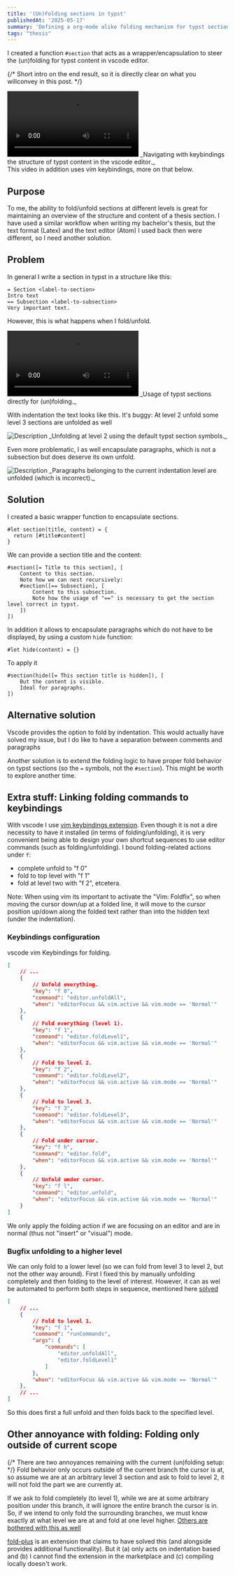 ```yaml
---
title: '(Un)Folding sections in typst'
publishedAt: '2025-05-17'
summary: 'Defining a org-mode alike folding mechanism for typst sections in vscode.'
tags: "thesis"
---
```


I created a function `#section` that acts as a wrapper/encapsulation to steer the (un)folding for typst content in vscode editor.

{/* Short intro on the end result, so it is directly clear on what you willconvey in this post. */}
<div
    style={{
    width: '80%',
    margin: '0 auto',
    padding: '0px',
    textAlign: "center"
    }}
>
    <video controls>
        <source src="/media/2025-05-17 folding and unfolding vscode.mp4" type="video/mp4" />
        Your browser does not support the video tag.
    </video>
    _Navigating with keybindings the structure of typst content in the vscode editor._
</div>
This video in addition uses vim keybindings, more on that below.

## Purpose
To me, the ability to fold/unfold sections at different levels is great for maintaining an overview of the structure and content of a thesis section.
I have used a similar workflow when writing my bachelor's thesis, but the text format (Latex) and the text editor (Atom) I used back then were different, so I need another solution.

## Problem
In general I write a section in typst in a structure like this:
```typst
= Section <label-to-section>
Intro text
== Subsection <label-to-subsection>
Very important text.
```

However, this is what happens when I fold/unfold.
<div 
    style={{
    width: '80%',
    margin: '0 auto',
    padding: '0px',
    textAlign: "center"
    }}
>
    <video controls>
        <source src="/media/2025-05-17 folding and unfolding vscode bad.mp4" type="video/mp4" />
        Your browser does not support the video tag.
    </video>
    _Usage of typst sections directly for (un)folding._
</div>

With indentation the text looks like this. It's buggy: At level 2 unfold some level 3 sections are unfolded as well
<div 
    style={{
    width: '80%',
    margin: '0 auto',
    padding: '0px',
    textAlign: "center"
    }}
>
    <img 
    src="/media/2025-05-17 folding and unfolding bad.png" 
    alt="Description" 
    className="w-full rounded-lg shadow-md" 
    />
    _Unfolding at level 2 using the default typst section symbols._
</div>

Even more problematic, I as well encapsulate paragraphs, which is not a subsection but does deserve its own unfold.
<div 
    style={{
    width: '80%',
    margin: '0 auto',
    padding: '0px',
    textAlign: "center"
    }}
>
    <img 
    src="/media/2025-05-17 folding and unfolding bad 2.png" 
    alt="Description" 
    className="w-full rounded-lg shadow-md" 
    />
    _Paragraphs belonging to the current indentation level are unfolded (which is incorrect)._
</div>

## Solution
I created a basic wrapper function to encapsulate sections.
```typst
#let section(title, content) = {
  return [#title#content]
}
```
We can provide a section title and the content:
```typst
#section([= Title to this section], [
    Content to this section.
    Note how we can nest recursively:
    #section([== Subsection], [
        Content to this subsection.
        Note how the usage of "==" is necessary to get the section level correct in typst.
    ])
])
```
In addition it allows to encapsulate paragraphs which do not have to be displayed, by using a custom `hide` function:
```typst
#let hide(content) = {}
```
To apply it
```typst
#section(hide([= This section title is hidden]), [
    But the content is visible.
    Ideal for paragraphs.
])
```

## Alternative solution
Vscode provides the option to fold by indentation. 
This would actually have solved my issue, but I do like to have a separation between comments and paragraphs

Another solution is to extend the folding logic to have proper fold behavior on typst sections (so the `=` symbols, not the `#section`).
This might be worth to explore another time.

## Extra stuff: Linking folding commands to keybindings
With vscode I use [vim keybindings extension](https://github.com/VSCodeVim/Vim.git).
Even though it is not a dire necessity to have it installed (in terms of folding/unfolding), it is very convenient being able to design your own shortcut sequences to use editor commands (such as folding/unfolding).
I bound folding-related actions under `f`:
* complete unfold to "f 0"
* fold to top level with "f 1"
* fold at level two with "f 2", etcetera. 

Note: When using vim its important to activate the "Vim: Foldfix", so when moving the cursor down/up at a folded line, it will move to the cursor position up/down along the folded text rather than into the hidden text (under the indentation).

### Keybindings configuration

vscode vim Keybindings for folding.

```json
[
    // ...
    {
        // Unfold everything.
        "key": "f 0",
        "command": "editor.unfoldAll",
        "when": "editorFocus && vim.active && vim.mode == 'Normal'"
    },
    {
        // Fold everything (level 1).
        "key": "f 1",
        "command": "editor.foldLevel1",
        "when": "editorFocus && vim.active && vim.mode == 'Normal'"
    },
    {
        // Fold to level 2.
        "key": "f 2",
        "command": "editor.foldLevel2",
        "when": "editorFocus && vim.active && vim.mode == 'Normal'"
    },
    {
        // Fold to level 3.
        "key": "f 3",
        "command": "editor.foldLevel3",
        "when": "editorFocus && vim.active && vim.mode == 'Normal'"
    },
    {
        // Fold under cursor.
        "key": "f h",
        "command": "editor.fold",
        "when": "editorFocus && vim.active && vim.mode == 'Normal'"
    },
    {
        // Unfold under cursor.
        "key": "f l",
        "command": "editor.unfold",
        "when": "editorFocus && vim.active && vim.mode == 'Normal'"
    }
]
```
We only apply the folding action if we are focusing on an editor and are in normal (thus not "insert" or "visual") mode.

### Bugfix unfolding to a higher level
We can only fold to a lower level (so we can fold from level 3 to level 2, but not the other way around). 
First I fixed this by manually unfolding completely and then folding to the level of interest.
However, it can as wel be automated to perform both steps in sequence, mentioned here [solved](https://github.com/microsoft/vscode/issues/199904#issuecomment-1838715352)

```json
[
    // ...
    {
        // Fold to level 1.
        "key": "f 1",
        "command": "runCommands",
        "args": {
            "commands": [
                "editor.unfoldAll",
                "editor.foldLevel1"
            ]
        },
        "when": "editorFocus && vim.active && vim.mode == 'Normal'"
    },
    // ...
]
```
So this does first a full unfold and then folds back to the specified level.

## Other annoyance with folding: Folding only outside of current scope
{/* There are two annoyances remaining with the current (un)folding setup: */}
Fold behavior only occurs outside of the current branch the cursor is at, so assume we are at an arbitrary level 3 section and ask to fold to level 2, it will not fold the part we are currently at.

If we ask to fold completely (to level 1), while we are at some arbitrary position under this branch, it will ignore the entire branch the cursor is in. 
So, if we intend to only fold the surrounding branches, we must know exactly at what level we are at and fold at one level higher.
[Others are bothered with this as well](https://github.com/microsoft/vscode/issues/75819)

[fold-plus](https://marketplace.visualstudio.com/items?itemName=dakara.dakara-foldplus) is an extension that claims to have solved this (and alongside provides additional functionality). 
But it (a) only acts on indentation based and (b) I cannot find the extension in the marketplace and (c) compiling locally doesn't work.